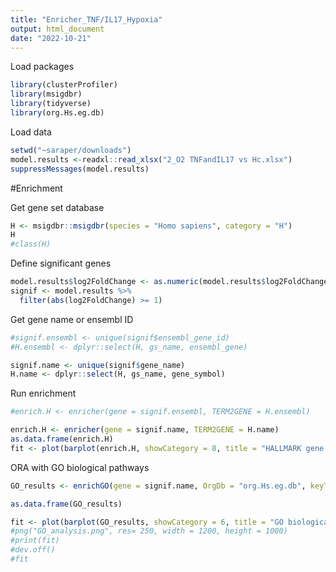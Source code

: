 ```yaml
---
title: "Enricher_TNF/IL17_Hypoxia"
output: html_document
date: "2022-10-21"
---
```

 Load packages

```r

library(clusterProfiler)
library(msigdbr)
library(tidyverse)
library(org.Hs.eg.db)

```
Load data

```r
setwd("~saraper/downloads")
model.results <-readxl::read_xlsx("2_O2 TNFandIL17 vs Hc.xlsx")
suppressMessages(model.results)

```

#Enrichment

Get gene set database
```r

H <- msigdbr::msigdbr(species = "Homo sapiens", category = "H")
H
#class(H)

```

Define significant genes
```r
model.results$log2FoldChange <- as.numeric(model.results$log2FoldChange)
signif <- model.results %>%
  filter(abs(log2FoldChange) >= 1)
```

Get gene name or ensembl ID
```r

#signif.ensembl <- unique(signif$ensembl_gene_id)
#H.ensembl <- dplyr::select(H, gs_name, ensembl_gene)

signif.name <- unique(signif$gene_name)
H.name <- dplyr::select(H, gs_name, gene_symbol)

```

Run enrichment
```r

#enrich.H <- enricher(gene = signif.ensembl, TERM2GENE = H.ensembl)

enrich.H <- enricher(gene = signif.name, TERM2GENE = H.name)
as.data.frame(enrich.H)
fit <- plot(barplot(enrich.H, showCategory = 8, title = "HALLMARK gene set"))

```
ORA with GO biological pathways
```r

GO_results <- enrichGO(gene = signif.name, OrgDb = "org.Hs.eg.db", keyType = "SYMBOL", ont = "BP")

as.data.frame(GO_results)

```

```r

fit <- plot(barplot(GO_results, showCategory = 6, title = "GO biological pathways"))
#png("GO_analysis.png", res= 250, width = 1200, height = 1000)
#print(fit)
#dev.off()
#fit
```
